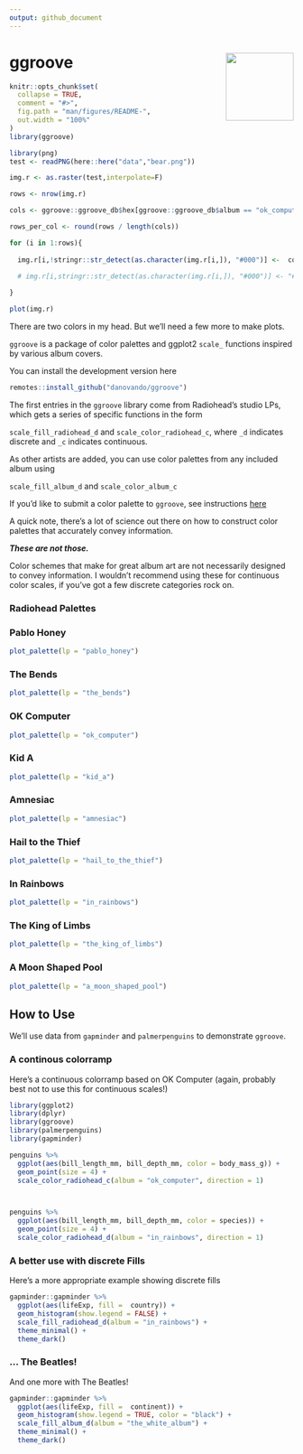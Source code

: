 ```yaml
---
output: github_document
---
```


# ggroove <img src="logo.png" align="right" width="120" />


<!-- README.md is generated from README.Rmd. Please edit that file -->

```r
knitr::opts_chunk$set(
  collapse = TRUE,
  comment = "#>",
  fig.path = "man/figures/README-",
  out.width = "100%"
)
library(ggroove)
```


```r
library(png)
test <- readPNG(here::here("data","bear.png"))

img.r <- as.raster(test,interpolate=F)

rows <- nrow(img.r)

cols <- ggroove::ggroove_db$hex[ggroove::ggroove_db$album == "ok_computer"]

rows_per_col <- round(rows / length(cols))

for (i in 1:rows){
  
  img.r[i,!stringr::str_detect(as.character(img.r[i,]), "#000")] <-  cols[ceiling(i / rows_per_col)]
  
  # img.r[i,stringr::str_detect(as.character(img.r[i,]), "#000")] <- "#FFFDFA"

}

plot(img.r)


```

There are two colors in my head. But we'll need a few more to make plots. 

`ggroove` is a package of color palettes and ggplot2 `scale_` functions inspired by various album covers. 

You can install the development version here

```r
remotes::install_github("danovando/ggroove")

```


The first entries in the `ggroove` library come from Radiohead's studio LPs, which gets a series of specific functions in the form

`scale_fill_radiohead_d` and `scale_color_radiohead_c`, where `_d` indicates discrete and `_c` indicates continuous.

As other artists are added, you can use color palettes from any included album using

`scale_fill_album_d` and `scale_color_album_c`

If you'd like to submit a color palette to `ggroove`, see instructions [here](https://danovando.github.io/ggroove/articles/contributing.html)

A quick note, there's a lot of science out there on how to construct color palettes that accurately convey information. 

***These are not those.***

Color schemes that make for great album art are not necessarily designed to convey information. I wouldn't recommend using these for continuous color scales, if you've got a few discrete categories rock on. 



### Radiohead Palettes 
### Pablo Honey
```r
plot_palette(lp = "pablo_honey")

```

### The Bends

```r
plot_palette(lp = "the_bends")

```



### OK Computer
```r

plot_palette(lp = "ok_computer")

```

### Kid A

```r

plot_palette(lp = "kid_a")

```


### Amnesiac

```r
plot_palette(lp = "amnesiac")

```

### Hail to the Thief

```r
plot_palette(lp = "hail_to_the_thief")

```


### In Rainbows

```r
plot_palette(lp = "in_rainbows")

```


### The King of Limbs

```r
plot_palette(lp = "the_king_of_limbs")

```

### A Moon Shaped Pool
```r
plot_palette(lp = "a_moon_shaped_pool")

```
## How to Use

We'll use data from `gapminder` and `palmerpenguins` to demonstrate `ggroove`. 

### A continous colorramp

Here's a continuous colorramp based on OK Computer (again, probably best not to use this for continuous scales!)

```r
library(ggplot2)
library(dplyr)
library(ggroove)
library(palmerpenguins)
library(gapminder)

penguins %>% 
  ggplot(aes(bill_length_mm, bill_depth_mm, color = body_mass_g)) + 
  geom_point(size = 4) + 
  scale_color_radiohead_c(album = "ok_computer", direction = 1)



penguins %>% 
  ggplot(aes(bill_length_mm, bill_depth_mm, color = species)) + 
  geom_point(size = 4) + 
  scale_color_radiohead_d(album = "in_rainbows", direction = 1)
```


### A better use with discrete Fills
Here's a more appropriate example showing discrete fills

```r

gapminder::gapminder %>%
  ggplot(aes(lifeExp, fill =  country)) +
  geom_histogram(show.legend = FALSE) +
  scale_fill_radiohead_d(album = "in_rainbows") +
  theme_minimal() + 
  theme_dark()


```



### ... The Beatles!

And one more with The Beatles!


```r

gapminder::gapminder %>%
  ggplot(aes(lifeExp, fill =  continent)) +
  geom_histogram(show.legend = TRUE, color = "black") +
  scale_fill_album_d(album = "the_white_album") +
  theme_minimal() + 
  theme_dark()


```

